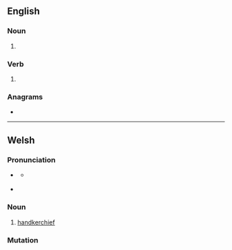 ==English==

===Noun===
{{head|en|noun form}}

# {{plural of|en|hance}}

===Verb===
{{head|en|verb form}}

# {{en-third-person singular of|hance}}

===Anagrams===
* {{anagrams|en|a=acehns|Cashen|encash|naches|sencha}}

----

==Welsh==

===Pronunciation===
* {{a|cy-N}} {{a|standard}} {{a|colloquial}} {{IPA|cy|/ˈhankɛs/}}
** {{a|cy-N}} {{a|colloquial}} {{IPA|cy|/ˈhankas/}}
* {{a|cy-S}} {{IPA|cy|/ˈhankɛs/}}

===Noun===
{{cy-noun|f|hancesi}}

# [[handkerchief]]
#: {{syn|cy|macyn|cadach|ffunen|neisied}}

===Mutation===
{{cy-mut-auto}}